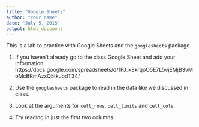 ```yaml
---
title: "Google Sheets"
author: "Your name"
date: "July 5, 2015"
output: html_document
---
```


This is a lab to practice with Google Sheets and the `googlesheets` package.

1. If you haven't already go to the class Google Sheet and add your information:  https://docs.google.com/spreadsheets/d/1FJ_k8krqoO5E7L5vjEMjB3vMoMcBRmAzxQ5tkJodT34/

2. Use the `googlesheets` package to read in the data like we discussed in class. 

3. Look at the arguments for `cell_rows`, `cell_limits` and `cell_cols`. 

4. Try reading in just the first two columns. 

